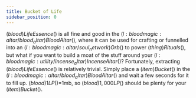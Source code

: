 ```yaml
---
title: Bucket of Life
sidebar_position: 0
---
```



$(blood)Life Essence$() is all fine and good in the $(l:bloodmagic:altar/blood_altar)Blood Altar$(), where it can be used for crafting or funnelled into an $(l:bloodmagic:altar/soul_network)Orb$() to power $(thing)Rituals$(), but what if you want to build a moat of the stuff around your $(l:bloodmagic:utility/incense_altar)Incense Altar$()? Fortunately, extracting $(blood)Life Essence$() is relatively trivial. Simply place a $(item)Bucket$() in the $(l:bloodmagic:altar/blood_altar)Blood Altar$() and wait a few seconds for it to fill up. $(blood)1 LP$()=1mb, so $(blood)1,000 LP$() should be plenty for your $(item)Bucket$().

